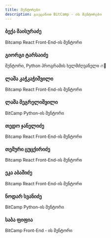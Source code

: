 ```yaml
---
title: მენტორები
description: გაეცანით BitCamp - ის მენტორები
---
```


<div className="grid md:grid-cols-3 sm:grid-cols-2 gap-4 mt-6">

<Card href="/mentors/beka-maisuradze">

### ბექა მაისურაძე

Bitcamp React Front-End-ის მენტორი

</Card>

<Card href="/mentors/giorgi-tarsaidze">

### გიორგი ტარსაიძე

მენტორი, Python პროგრამის ხელმძღვანელი 🔥🐍

</Card>

<Card href="/mentors/lasha-kachkachishvili">

### ლაშა კაჭკაჭიშვილი

Bitcamp React Front-End-ის მენტორი

</Card>

<Card href="/mentors/lasha-megrelishvili">

### ლაშა მეგრელიშვილი

BitCamp Python-ის მენტორი

</Card>

<Card href="/mentors/tedo-janelidze">

### თედო ჯანელიძე

Bitcamp React Front-End-ის მენტორი

</Card>

<Card href="/mentors/temuri-tsutskiridze">

### თემური ცუცქირიძე

Bitcamp React Front-End-ის მენტორი

</Card>

<Card href="/mentors/eka-abashidze">

### ეკა აბაშიძე

Bitcamp React Front-End-ის მენტორი

</Card>

<Card href="/mentors/nodar-svanidze">

### ნოდარ სვანიძე

BitCamp Python-ის მენტორი

</Card>

<Card href="/mentors/saba-pipia">

### საბა ფიფია

BitCamp Front-End - ის მენტორი

</Card>

</div>

